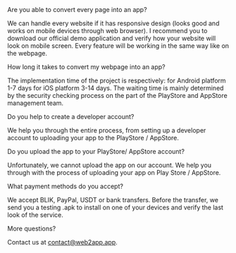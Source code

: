 
<SEO title='FAQ' path={props.location.pathname} />
<BG /><div style={{maxWidth: '650px', margin: '0px auto 10rem auto', padding: '0 0.5rem'}}>
<Title>Frequently Asked Questions</Title>

<Subtitle>
Are you able to convert every page into an app?
</Subtitle>

We can handle every website if it has responsive design (looks good and works on mobile devices through web browser).
I recommend you to download our official demo application and verify how your website will look on mobile screen. Every feature will be working in the same way like on the webpage.

<Subtitle>
How long it takes to convert my webpage into an app?
</Subtitle>

The implementation time of the project is respectively:
for Android platform 1-7 days
for iOS platform 3-14 days.
The waiting time is mainly determined by the security checking process on the part of the PlayStore and AppStore management team.

<Subtitle>
Do you help to create a developer account?
</Subtitle>

We help you through the entire process, from setting up a developer account to uploading your app to the PlayStore / AppStore.

<Subtitle>
Do you upload the app to your PlayStore/ AppStore account?
</Subtitle>

Unfortunately, we cannot upload the app on our account. We help you through with the process of uploading your app on Play Store / AppStore.

<Subtitle>
What payment methods do you accept?
</Subtitle>

We accept BLIK, PayPal, USDT or bank transfers. Before the transfer, we send you a testing .apk to install on one of your devices and verify the last look of the service. 

<Subtitle>
More questions?
</Subtitle>

Contact us at contact@web2app.app.

</div>
